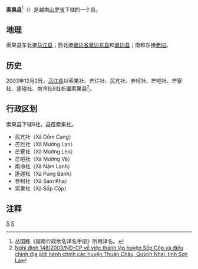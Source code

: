 {{Infobox Settlement
|name                   = 索果县
|settlement_type        = 县
|official_name          = 
|other_name             = 
|native_name            = {{lang|vi|Huyện Sốp Cộp}}
|nickname               = 
|motto                  = 
|image_skyline          = 
|imagesize              = 
|image_caption          = 
|image_flag             = 
|flag_size              = 
|image_seal             = 
|seal_size              = 
|image_shield           = 
|shield_size            = 
|image_blank_emblem     = 
|blank_emblem_size      = 
|image_map              = {{Infobox mapframe|frame-width=250|zoom=10}}
|mapsize                = 
|map_caption            = 
|image_map1             = 
|mapsize1               = 
|map_caption1           = 
|pushpin_map            = Vietnam
|pushpin_label_position = bottom
|pushpin_map_caption    = 
|pushpin_map1           = 
|pushpin_label_position1= 
|pushpin_map_caption1   = 
|subdivision_type       = 国家
|subdivision_name       = {{flag|Vietnam}}
|subdivision_type1      = [[越南行政区划|省]]
|subdivision_name1      = [[山罗省|山罗省]]
|subdivision_type2      = 行政区划
|subdivision_name2      = 8社
|subdivision_type3      = 
|subdivision_name3      = 
|seat_type              = 县莅
|seat                   = {{link-vi|索果社|Sốp Cộp (xã)}}
|government_type        = 
|leader_title           = 
|leader_name            = 
|leader_title1          = 
|leader_name1           = 
|established_title      = 
|established_date       = 
|area_magnitude         = 
|unit_pref              = 
|area_footnotes         = 
|area_total_km2         = 1467.9
|area_land_km2          = 
|area_water_km2         = 
|area_water_percent     = 
|area_urban_km2         = 
|area_metro_km2         = 
|population_as_of       = 2019年
|population_footnotes   = 
|population_note        = 
|population_total       = 45050
|population_density_km2 = auto
|population_metro             = 
|population_density_metro_km2 = 
|population_urban             = 
|population_density_urban_km2 = 
|timezone               = [[越南标准时间|越南标准时间]]
|utc_offset             = +7
|elevation_footnotes    = 
|elevation_m            = 
|coor_type              = 
|coordinates            = 
|postal_code_type       = 
|postal_code            = 
|area_code              = 
|website                = [https://sopcop.sonla.gov.vn 索果县电子信息门户网站]
|footnotes              = 
}}
'''索果县'''<ref>丛国胜《越南行政地名译名手册》所用译名。</ref>（{{vie|v='''Huyện Sốp Cộp'''}}）是越南[[山罗省|山罗省]]下辖的一个县。

==地理==
索果县东北接[[马江县|马江县]]；西北接[[奠边省|奠边省]][[奠边东县|奠边东县]]和[[奠边县|奠边县]]；南和东接[[老挝|老挝]]。

==历史==
2003年12月2日，[[马江县|马江县]]以索果社、芒烂社、民亢社、参柯社、芒吧社、芒寮社、逢碰社、南冷社8社析置索果县<ref>[https://thuvienphapluat.vn/van-ban/Bat-dong-san/Nghi-dinh-148-2003-ND-CP-thanh-lap-huyen-Sop-Cop-dieu-chinh-dia-gioi-hanh-chinh-huyen-Thuan-Chau-Quynh-Nhai-tinh-Son-La-6270.aspx Nghị định 148/2003/NĐ-CP về việc thành lập huyện Sốp Cộp và điều chỉnh địa giới hành chính các huyện Thuận Châu, Quỳnh Nhai, tỉnh Sơn La]</ref>。

==行政区划==
索果县下辖8社，县莅索果社。
*民亢社（Xã Dồm Cang）
*芒烂社（Xã Mường Lạn）
*芒寮社（Xã Mường Lèo）
*芒吧社（Xã Mường Và）
*南冷社（Xã Nậm Lạnh）
*逢碰社（Xã Púng Bánh）
*参柯社（Xã Sam Kha）
*索果社（Xã Sốp Cộp）

==注释==
{{reflist}}

{{山罗省行政区划}}
{{越南西北部之县市镇区域划分}}

[[Category:越南县份|S]]
[[Category:山罗省|S]]